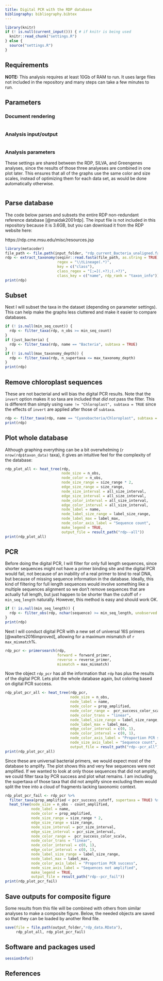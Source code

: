 ```yaml
---
title: Digital PCR with the RDP database
bibliography: bibliography.bibtex
---
```

```r
library(knitr)
if (! is.null(current_input())) { # if knitr is being used
  knitr::read_chunk("settings.R")
} else {
  source("settings.R")
}
```

## Requirements 

**NOTE:** This analysis requires at least 10Gb of RAM to run.
It uses large files not included in the repository and many steps can take a few minutes to run. 

## Parameters

### Document rendering

```r
```

### Analysis input/output

```r
```

### Analysis parameters

These settings are shared between the RDP, SILVA, and Greengenes analyses, since the results of those three analyeses are combined in one plot later. 
This ensures that all of the graphs use the same color and size scales, instead of optimizing them for each data set, as would be done automatically otherwise.

```r
```


## Parse database

The code below parses and subsets the entire RDP non-redundant reference database [@maidak2001rdp].
The input file is not included in this repository because it is 3.6GB, but you can download it from the RDP website here: 

https://rdp.cme.msu.edu/misc/resources.jsp

```r
library(metacoder)
file_path <- file.path(input_folder, "rdp_current_Bacteria_unaligned.fa")
rdp <- extract_taxonomy(seqinr::read.fasta(file_path, as.string = TRUE),
                        regex = "\\tLineage(.*)",
                        key = c("class"),
                        class_regex = "[;=](.+?);(.+?)",
                        class_key = c("name", rdp_rank = "taxon_info"))
print(rdp)
```

## Subset

Next I will subset the taxa in the dataset (depending on parameter settings). 
This can help make the graphs less cluttered and make it easier to compare databases. 

```r
if (! is.null(min_seq_count)) {
  rdp <- filter_taxa(rdp, n_obs >= min_seq_count)
}
if (just_bacteria) {
  rdp <- filter_taxa(rdp, name == "Bacteria", subtaxa = TRUE)
}
if (! is.null(max_taxonomy_depth)) {
  rdp <- filter_taxa(rdp, n_supertaxa <= max_taxonomy_depth)
}
print(rdp)
```


## Remove chloroplast sequences

These are not bacterial and will bias the digital PCR results.
Note that the `invert` option makes it so taxa are included that *did not* pass the filter. 
This is different than simply using `name != "Chloroplast", subtaxa = TRUE` since the effects of `invert` are applied after those of `subtaxa`.

```r
rdp <- filter_taxa(rdp, name == "Cyanobacteria/Chloroplast", subtaxa = TRUE, invert = TRUE)
print(rdp)
```


## Plot whole database

Although graphing everything can be a bit overwhelming (`r nrow(rdp$taxon_data)` taxa), it gives an intuitive feel for the complexity of the database:

```r
rdp_plot_all <- heat_tree(rdp,
                          node_size = n_obs,
                          node_color = n_obs,
                          node_size_range = size_range * 2,
                          edge_size_range = size_range,
                          node_size_interval = all_size_interval,
                          edge_size_interval = all_size_interval,
                          node_color_interval = all_size_interval,
                          edge_color_interval = all_size_interval,
                          node_label = name,
                          node_label_size_range = label_size_range,
                          node_label_max = label_max,
                          node_color_axis_label = "Sequence count",
                          make_legend = TRUE,
                          output_file = result_path("rdp--all"))
print(rdp_plot_all)
```


## PCR

Before doing the digital PCR, I will filter for only full length sequences, since shorter sequences might not have a primer binding site and the digital PCR would fail, not because of an inability of a real primer to bind to real DNA, but because of missing sequence information in the database. 
Ideally, this kind of filtering for full length sequences would involve something like a multiple sequences alignment so we don't remove sequences that are actually full length, but just happen to be shorter than the cutoff of `r min_seq_length` naturally.
However, this method is easy and should work OK.

```r
if (! is.null(min_seq_length)) {
  rdp <- filter_obs(rdp, nchar(sequence) >= min_seq_length, unobserved = FALSE)
}
print(rdp)
```

Next I will conduct digital PCR with a new set of universal 16S primers [@walters2016improved], allowing for a maximum mismatch of `r max_mismatch`%.

```r
rdp_pcr <- primersearch(rdp,
                        forward = forward_primer,
                        reverse = reverse_primer,
                        mismatch = max_mismatch)
```

Now the object `rdp_pcr` has all the information that `rdp` has plus the results of the digital PCR.
Lets plot the whole database again, but coloring based on digital PCR success.

```r
rdp_plot_pcr_all <- heat_tree(rdp_pcr,
                              node_size = n_obs,
                              node_label = name,
                              node_color = prop_amplified,
                              node_color_range =  pcr_success_color_scale,
                              node_color_trans = "linear",
                              node_label_size_range = label_size_range,
                              node_label_max = label_max,
                              edge_color_interval = c(0, 1),
                              node_color_interval = c(0, 1),
                              node_color_axis_label = "Proportion PCR success",
                              node_size_axis_label = "Sequence count",
                              output_file = result_path("rdp--pcr_all"))
print(rdp_plot_pcr_all)
```

Since these are universal bacterial primers, we would expect most of the database to amplify.
The plot shows this and very few sequences were not amplified.
If we wanted to look at only those sequences that did not amplify, we could filter taxa by PCR success and plot what remains. 
I am including the supertaxa of those taxa that did not amplify since excluding them would split the tree into a cloud of fragments lacking taxonomic context.

```r
rdp_plot_pcr_fail <- rdp_pcr %>%
  filter_taxa(prop_amplified < pcr_success_cutoff, supertaxa = TRUE) %>%
  heat_tree(node_size = n_obs - count_amplified,
            node_label = name,
            node_color = prop_amplified,
            node_size_range = size_range * 2,
            edge_size_range = size_range,
            node_size_interval = pcr_size_interval,
            edge_size_interval = pcr_size_interval,
            node_color_range =  pcr_success_color_scale,
            node_color_trans = "linear",
            node_color_interval = c(0, 1),
            edge_color_interval = c(0, 1),
            node_label_size_range = label_size_range,
            node_label_max = label_max,
            node_color_axis_label = "Proportion PCR success",
            node_size_axis_label = "Sequences not amplified",
            make_legend = TRUE,
            output_file = result_path("rdp--pcr_fail"))
print(rdp_plot_pcr_fail)
```

## Save outputs for composite figure

Some results from this file will be combined with others from similar analyses to make a composite figure.
Below, the needed objects are saved so that they can be loaded by another Rmd file.

```r
save(file = file.path(output_folder,"rdp_data.RData"),
     rdp_plot_all, rdp_plot_pcr_fail)
```

## Software and packages used

```r
sessionInfo()
```


## References